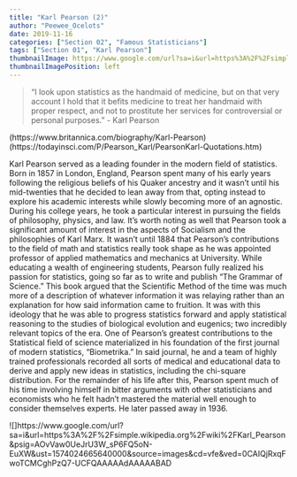 ```yaml
---
title: "Karl Pearson (2)"
author: "Peewee_Ocelots"
date: 2019-11-16
categories: ["Section 02", "Famous Statisticians"]
tags: ["Section 01", "Karl Pearson"]
thumbnailImage: https://www.google.com/url?sa=i&url=https%3A%2F%2Fsimple.wikipedia.org%2Fwiki%2FKarl_Pearson&psig=AOvVaw0UeJrU3W_sP6FQ5oN-EuXW&ust=1574024665640000&source=images&cd=vfe&ved=0CAIQjRxqFwoTCMCghPzQ7-UCFQAAAAAdAAAAABAD
thumbnailImagePosition: left
---
```


> "I look upon statistics as the handmaid of medicine, but on that very account I hold that it befits medicine to treat her handmaid with proper respect, and not to prostitute her services for controversial or personal purposes."
> - Karl Pearson

(https://www.britannica.com/biography/Karl-Pearson)
(https://todayinsci.com/P/Pearson_Karl/PearsonKarl-Quotations.htm)

  Karl Pearson served as a leading founder in the modern field of statistics. Born in 1857 in London, England, Pearson spent many of his early years following the religious beliefs of his Quaker ancestry and it wasn't until his mid-twenties that he decided to lean away from that, opting instead to explore his academic interests while slowly becoming more of an agnostic. During his college years, he took a particular interest in pursuing the fields of philosophy, physics, and law. It's worth noting as well that Pearson took a significant amount of interest in the aspects of Socialism and the philosophies of Karl Marx. It wasn't until 1884 that Pearson's contributions to the field of math and statistics really took shape as he was appointed professor of applied mathematics and mechanics at University.
  While educating a wealth of engineering students, Pearson fully realized his passion for statistics, going so far as to write and publish "The Grammar of Science." This book argued that the Scientific Method of the time was much more of a description of whatever information it was relaying rather than an explanation for how said information came to fruition. It was with this ideology that he was able to progress statistics forward and apply statistical reasoning to the studies of biological evolution and eugenics; two incredibly relevant topics of the era.
  One of Pearson's greatest contributions to the Statistical field of science materialized in his foundation of the first journal of modern statistics, "Biometrika." In said journal, he and a team of highly trained professionals recorded all sorts of medical and educational data to derive and apply new ideas in statistics, including the chi-square distribution. For the remainder of his life after this, Pearson spent much of his time involving himself in bitter arguments with other statisticians and economists who he felt hadn't mastered the material well enough to consider themselves experts. He later passed away in 1936.

![]https://www.google.com/url?sa=i&url=https%3A%2F%2Fsimple.wikipedia.org%2Fwiki%2FKarl_Pearson&psig=AOvVaw0UeJrU3W_sP6FQ5oN-EuXW&ust=1574024665640000&source=images&cd=vfe&ved=0CAIQjRxqFwoTCMCghPzQ7-UCFQAAAAAdAAAAABAD